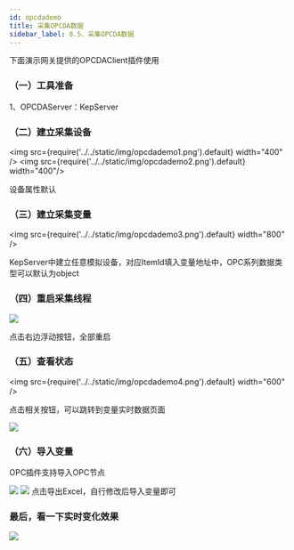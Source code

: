```yaml
---
id: opcdademo
title: 采集OPCDA数据
sidebar_label: 8.5、采集OPCDA数据
---
```


下面演示网关提供的OPCDAClient插件使用

### （一）工具准备

1、OPCDAServer：KepServer

### （二）建立采集设备
<img src={require('../../static/img/opcdademo1.png').default} width="400" />
<img src={require('../../static/img/opcdademo2.png').default} width="400"/>

 设备属性默认

### （三）建立采集变量

<img src={require('../../static/img/opcdademo3.png').default} width="800" />

KepServer中建立任意模拟设备，对应ItemId填入变量地址中，OPC系列数据类型可以默认为object

### （四）重启采集线程

![](/img/modbusdemo4.png)

点击右边浮动按钮，全部重启

### （五）查看状态
<img src={require('../../static/img/opcdademo4.png').default} width="600" />

点击相关按钮，可以跳转到变量实时数据页面

![](/img/opcdademo5.png)


### （六）导入变量

OPC插件支持导入OPC节点

![](/img/opcdademo7.png)
![](/img/opcdademo8.png)
点击导出Excel，自行修改后导入变量即可


### 最后，看一下实时变化效果
![](/img/opcdademo6.gif)
